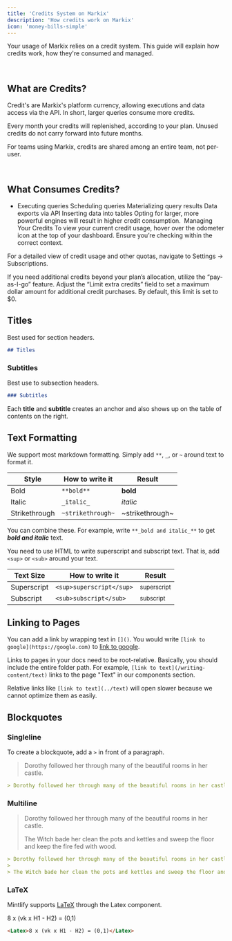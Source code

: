 ```yaml
---
title: 'Credits System on Markix'
description: 'How credits work on Markix'
icon: 'money-bills-simple'
---
```


Your usage of Markix relies on a credit system. This guide will explain how credits work, how they're consumed and managed.

​
## What are Credits?
Credit's are Markix's platform currency, allowing executions and data access via the API. In short, larger queries consume more credits.

Every month your credits will replenished, according to your plan. Unused credits do not carry forward into future months.

For teams using Markix, credits are shared among an entire team, not per-user.

​
## What Consumes Credits?
- Executing queries
Scheduling queries
Materializing query results
Data exports via API
Inserting data into tables
Opting for larger, more powerful engines will result in higher credit consumption.
​
Managing Your Credits
To view your current credit usage, hover over the odometer icon at the top of your dashboard. Ensure you’re checking within the correct context.

For a detailed view of credit usage and other quotas, navigate to Settings → Subscriptions.

If you need additional credits beyond your plan’s allocation, utilize the “pay-as-I-go” feature. Adjust the “Limit extra credits” field to set a maximum dollar amount for additional credit purchases. By default, this limit is set to $0.


## Titles

Best used for section headers.

```md
## Titles
```

### Subtitles

Best use to subsection headers.

```md
### Subtitles
```

<Tip>

Each **title** and **subtitle** creates an anchor and also shows up on the table of contents on the right.

</Tip>

## Text Formatting

We support most markdown formatting. Simply add `**`, `_`, or `~` around text to format it.

| Style         | How to write it   | Result          |
| ------------- | ----------------- | --------------- |
| Bold          | `**bold**`        | **bold**        |
| Italic        | `_italic_`        | _italic_        |
| Strikethrough | `~strikethrough~` | ~strikethrough~ |

You can combine these. For example, write `**_bold and italic_**` to get **_bold and italic_** text.

You need to use HTML to write superscript and subscript text. That is, add `<sup>` or `<sub>` around your text.

| Text Size   | How to write it          | Result                 |
| ----------- | ------------------------ | ---------------------- |
| Superscript | `<sup>superscript</sup>` | <sup>superscript</sup> |
| Subscript   | `<sub>subscript</sub>`   | <sub>subscript</sub>   |

## Linking to Pages

You can add a link by wrapping text in `[]()`. You would write `[link to google](https://google.com)` to [link to google](https://google.com).

Links to pages in your docs need to be root-relative. Basically, you should include the entire folder path. For example, `[link to text](/writing-content/text)` links to the page "Text" in our components section.

Relative links like `[link to text](../text)` will open slower because we cannot optimize them as easily.

## Blockquotes

### Singleline

To create a blockquote, add a `>` in front of a paragraph.

> Dorothy followed her through many of the beautiful rooms in her castle.

```md
> Dorothy followed her through many of the beautiful rooms in her castle.
```

### Multiline

> Dorothy followed her through many of the beautiful rooms in her castle.
>
> The Witch bade her clean the pots and kettles and sweep the floor and keep the fire fed with wood.

```md
> Dorothy followed her through many of the beautiful rooms in her castle.
>
> The Witch bade her clean the pots and kettles and sweep the floor and keep the fire fed with wood.
```

### LaTeX

Mintlify supports [LaTeX](https://www.latex-project.org) through the Latex component.

<Latex>8 x (vk x H1 - H2) = (0,1)</Latex>

```md
<Latex>8 x (vk x H1 - H2) = (0,1)</Latex>
```
